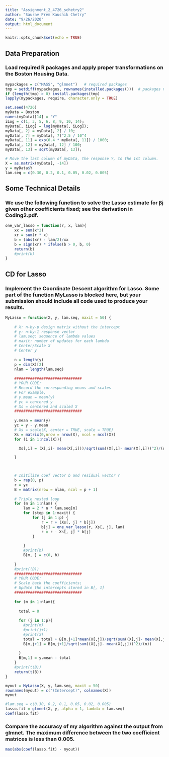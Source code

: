 ---
title: "Assignment_2_4726_schetry2"
author: "Saurav Prem Kaushik Chetry"
date: "9/26/2020"
output: html_document
---

```{r setup, include=FALSE}
knitr::opts_chunk$set(echo = TRUE)
```

## Data Preparation  
### Load required R packages and apply proper transformations on the Boston Housing Data.
```{r}
mypackages = c("MASS", "glmnet")   # required packages
tmp = setdiff(mypackages, rownames(installed.packages()))  # packages need to be installed
if (length(tmp) > 0) install.packages(tmp)
lapply(mypackages, require, character.only = TRUE)

```

```{r}
set.seed(4726)
myData = Boston
names(myData)[14] = "Y"
iLog = c(1, 3, 5, 6, 8, 9, 10, 14);
myData[, iLog] = log(myData[, iLog]);
myData[, 2] = myData[, 2] / 10;
myData[, 7] = myData[, 7]^2.5 / 10^4
myData[, 11] = exp(0.4 * myData[, 11]) / 1000;
myData[, 12] = myData[, 12] / 100;
myData[, 13] = sqrt(myData[, 13]);
```


```{r}

# Move the last column of myData, the response Y, to the 1st column.
X = as.matrix(myData[, -14])
y = myData$Y
lam.seq = c(0.30, 0.2, 0.1, 0.05, 0.02, 0.005)
```

## Some Technical Details  
### We use the following function to solve the Lasso estimate for βj given other coefficients fixed; see the derivation in Coding2.pdf.

```{r}

one_var_lasso = function(r, x, lam){
    xx = sum(x^2)
    xr = sum(r * x)
    b = (abs(xr) - lam/2)/xx
    b = sign(xr) * ifelse(b > 0, b, 0)
    return(b)
    #print(b)
}
```

## CD for Lasso  
### Implement the Coordinate Descent algorithm for Lasso. Some part of the function MyLasso is blocked here, but your submission should include all code used to produce your results.

```{r}

MyLasso = function(X, y, lam.seq, maxit = 50) {
    
    # X: n-by-p design matrix without the intercept 
    # y: n-by-1 response vector 
    # lam.seq: sequence of lambda values 
    # maxit: number of updates for each lambda 
    # Center/Scale X
    # Center y
  
    n = length(y)
    p = dim(X)[2]
    nlam = length(lam.seq)
  
    ##############################
    # YOUR CODE: 
    # Record the corresponding means and scales
    # For example, 
    # y.mean = mean(y)
    # yc = centered y
    # Xs = centered and scaled X
    ##############################
    
    y.mean = mean(y)
    yc = y - y.mean
    # Xs = scale(X, center = TRUE, scale = TRUE)
    Xs = matrix(0,nrow = nrow(X), ncol = ncol(X))
    for (i in 1:ncol(X)){

      Xs[,i] = (X[,i]- mean(X[,i]))/sqrt(sum((X[,i]- mean(X[,i]))^2)/(n))

    }


    
    # Initilize coef vector b and residual vector r
    b = rep(0, p)
    r = yc
    B = matrix(nrow = nlam, ncol = p + 1)
    
    # Triple nested loop
    for (m in 1:nlam) {
        lam = 2 * n * lam.seq[m]
        for (step in 1:maxit) {
            for (j in 1:p) {
                r = r + (Xs[, j] * b[j])
                b[j] = one_var_lasso(r, Xs[, j], lam)
                r = r - Xs[, j] * b[j]
            }
          
        }
        #print(b)
        B[m, ] = c(0, b)
        
    }
    #print((B))
    ##############################
    # YOUR CODE:
    # Scale back the coefficients;
    # Update the intercepts stored in B[, 1]
    ##############################
    
    for (m in 1:nlam){
      
      total = 0
      
      for (j in 1:p){
        #print(m)
        #print(j+1)
        #print(X)
        total = total + B[m,j+1]*mean(X[,j])/sqrt(sum((X[,j]- mean(X[,j]))^2)/(n))
        B[m,j+1] = B[m,j+1]/sqrt(sum((X[,j]- mean(X[,j]))^2)/(n))
        
      }
      B[m,1] = y.mean - total
    }
    #print(t(B))
    return(t(B))
}
```

```{r}
myout = MyLasso(X, y, lam.seq, maxit = 50)
rownames(myout) = c("(Intercept)", colnames(X))
myout


```

```{r}
#lam.seq = c(0.30, 0.2, 0.1, 0.05, 0.02, 0.005)
lasso.fit = glmnet(X, y, alpha = 1, lambda = lam.seq)
coef(lasso.fit)
```
### Compare the accuracy of my algorithm against the output from glmnet. The maximum difference between the two coefficient matrices is less than 0.005.
```{r}
max(abs(coef(lasso.fit) - myout))
```


